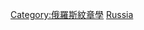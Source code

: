 {{Commons category|Coats of arms of Russia}}

[[Category:俄羅斯紋章學|Category:俄羅斯紋章學]]
[[Category:各國紋章|Russia]]